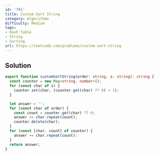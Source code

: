 ```yaml
---
id: '791'
title: Custom Sort String
category: Algorithms
difficulty: Medium
tags:
- Hash Table
- String
- Sorting
url: https://leetcode.com/problems/custom-sort-string
---
```


## Solution

```typescript filename="solution.ts" copy
export function customSortString(order: string, s: string): string {
  const counter = new Map<string, number>();
  for (const char of s) {
    counter.set(char, (counter.get(char) ?? 0) + 1);
  }

  let answer = '';
  for (const char of order) {
    const count = counter.get(char) ?? 0;
    answer += char.repeat(count);
    counter.delete(char);
  }
  for (const [char, count] of counter) {
    answer += char.repeat(count);
  }
  return answer;
}
```


